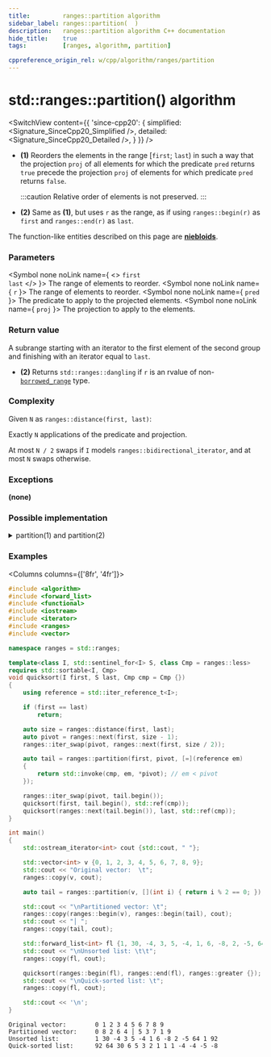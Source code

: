```yaml
---
title:         ranges::partition algorithm
sidebar_label: ranges::partition(  )
description:   ranges::partition algorithm C++ documentation
hide_title:    true
tags:          [ranges, algorithm, partition]

cppreference_origin_rel: w/cpp/algorithm/ranges/partition
---
```



<!-- Terms -->

<!----------------- Codes ---------------------->


# std::ranges::partition() algorithm

<SwitchView content={{
	'since-cpp20': {
		simplified:	<Signature_SinceCpp20_Simplified />,
		detailed:	<Signature_SinceCpp20_Detailed />,
	}
}} />

- **(1)** Reorders the elements in the range [`first`; `last`) in such a way that the projection `proj` of all elements for which the predicate `pred` returns `true` precede the projection `proj` of elements for which predicate `pred` returns `false`.

  :::caution
  Relative order of elements is not preserved.
  :::

- **(2)** Same as **(1)**, but uses `r` as the range, as if using `ranges::begin(r)` as `first` and `ranges::end(r)` as `last`.

The function-like entities described on this page are [**niebloids**](#).

### Parameters

<SymbolTable>

  <Symbol none noLink name={ <> <code>first</code> <br/> <code>last</code> </> }>
    The range of elements to reorder.
  </Symbol>
  <Symbol none noLink name={ <code>r</code> }>
    The range of elements to reorder.
  </Symbol>
  <Symbol none noLink name={ <code>pred</code> }>
    The predicate to apply to the projected elements.
  </Symbol>
  <Symbol none noLink name={ <code>proj</code> }>
    The projection to apply to the elements.
  </Symbol>

</SymbolTable>

### Return value

A subrange starting with an iterator to the first element of the second group and finishing with an iterator equal to `last`.

- **(2)** Returns `std::ranges::dangling` if `r` is an rvalue of non-[`borrowed_range`](#) type.

### Complexity

Given `N` as `ranges::distance(first, last)`:

Exactly `N` applications of the predicate and projection.

At most `N / 2` swaps if `I` models `ranges::bidirectional_iterator`, and at most `N` swaps otherwise.

### Exceptions

**(none)**

### Possible implementation

<details>
<summary>partition(1) and partition(2)</summary>

```cpp

struct partition_fn
{
    template<std::permutable I, std::sentinel_for<I> S, class Proj = std::identity,
             std::indirect_unary_predicate<std::projected<I, Proj>> Pred>
    constexpr ranges::subrange<I>
        operator()(I first, S last, Pred pred, Proj proj = {}) const
    {
        first = ranges::find_if_not(first, last, std::ref(pred), std::ref(proj));
        if (first == last)
            return {first, first};

        for (auto i = ranges::next(first); i != last; ++i)
        {
            if (std::invoke(pred, std::invoke(proj, *i)))
            {
                ranges::iter_swap(i, first);
                ++first;
            }
        }
        return {std::move(first), std::move(last)};
    }

    template<ranges::forward_range R, class Proj = std::identity,
             std::indirect_unary_predicate<
                 std::projected<ranges::iterator_t<R>, Proj>> Pred>
    requires std::permutable<ranges::iterator_t<R>>
    constexpr ranges::borrowed_subrange_t<R>
        operator()(R&& r, Pred pred, Proj proj = {}) const
    {
        return (*this)(ranges::begin(r), ranges::end(r),
                       std::ref(pred), std::ref(proj));
    }
};

inline constexpr partition_fn partition;
```

</details>

### Examples

<Columns columns={['8fr', '4fr']}>
<div>

```cpp title='Main.cpp' showLineNumbers
#include <algorithm>
#include <forward_list>
#include <functional>
#include <iostream>
#include <iterator>
#include <ranges>
#include <vector>

namespace ranges = std::ranges;

template<class I, std::sentinel_for<I> S, class Cmp = ranges::less>
requires std::sortable<I, Cmp>
void quicksort(I first, S last, Cmp cmp = Cmp {})
{
    using reference = std::iter_reference_t<I>;

    if (first == last)
        return;

    auto size = ranges::distance(first, last);
    auto pivot = ranges::next(first, size - 1);
    ranges::iter_swap(pivot, ranges::next(first, size / 2));

    auto tail = ranges::partition(first, pivot, [=](reference em)
    {
        return std::invoke(cmp, em, *pivot); // em < pivot
    });

    ranges::iter_swap(pivot, tail.begin());
    quicksort(first, tail.begin(), std::ref(cmp));
    quicksort(ranges::next(tail.begin()), last, std::ref(cmp));
}

int main()
{
    std::ostream_iterator<int> cout {std::cout, " "};

    std::vector<int> v {0, 1, 2, 3, 4, 5, 6, 7, 8, 9};
    std::cout << "Original vector:  \t";
    ranges::copy(v, cout);

    auto tail = ranges::partition(v, [](int i) { return i % 2 == 0; });

    std::cout << "\nPartitioned vector: \t";
    ranges::copy(ranges::begin(v), ranges::begin(tail), cout);
    std::cout << "│ ";
    ranges::copy(tail, cout);

    std::forward_list<int> fl {1, 30, -4, 3, 5, -4, 1, 6, -8, 2, -5, 64, 1, 92};
    std::cout << "\nUnsorted list: \t\t";
    ranges::copy(fl, cout);

    quicksort(ranges::begin(fl), ranges::end(fl), ranges::greater {});
    std::cout << "\nQuick-sorted list: \t";
    ranges::copy(fl, cout);

    std::cout << '\n';
}
```

</div>
<div>

```plaintext title="Possible Output"
Original vector:        0 1 2 3 4 5 6 7 8 9
Partitioned vector:     0 8 2 6 4 │ 5 3 7 1 9
Unsorted list:          1 30 -4 3 5 -4 1 6 -8 2 -5 64 1 92
Quick-sorted list:      92 64 30 6 5 3 2 1 1 1 -4 -4 -5 -8
```

</div>
</Columns>
